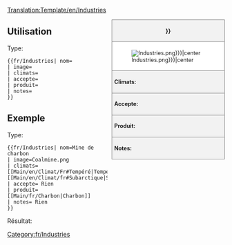 <!--
Ceci est un modèle pour les industries. '''NE PAS ÉDITER CETTE PAGE''', éditez plutôt l'article spécifique.
--><noinclude>[[Translation:Template/en/Industries]]{{en/-}}</noinclude><!--
--><div style="float:right; width:260px; font-size:90%; border:1px solid gray; background-color:#f2f2f2; margin-left:10px; margin-bottom:10px">
<div style="text-align:center; border-bottom:1px solid gray; padding:5px"><strong>{{{nom|{{PAGENAME}}}}}</strong></div>
<div style="background-color:white; padding:5px">[[File:en/.{{{image|Industries.png}}}|center]]</div>
<div style="border-top:1px solid gray; padding:5px"><strong>Climats:</strong> {{{climats}}}</div>
<div style="border-top:1px solid gray; padding:5px"><strong>Accepte:</strong> {{{accepte}}}</div>
<div style="border-top:1px solid gray; padding:5px"><strong>Produit:</strong> {{{produit}}}</div>
<div style="border-top:1px solid gray; padding:5px"><strong>Notes:</strong> {{{notes|Rien}}}</div>
</div><noinclude>

{{en/-}}
==Utilisation==
Type:
<pre>{{fr/Industries| nom=
| image=
| climats=
| accepte=
| produit=
| notes=
}}</pre>

==Exemple==
Type:
<pre>{{fr/Industries| nom=Mine de charbon
| image=Coalmine.png
| climats=[[Main/en/Climat/Fr#Tempéré|Tempéré]], [[Main/en/Climat/fr#Subarctique|Subarctique]]
| accepte= Rien
| produit= [[Main/fr/Charbon|Charbon]]
| notes= Rien
}}</pre>
Résultat:
{{fr/Industries| nom=Mine de charbon
| image=Coalmine.png
| climats=[[Main/en/Climat/Fr#Tempéré|Tempéré]], [[Main/en/Climat/Fr#Subarctique|Subarctique]]
| accepte= Rien
| produit= [[Main/fr/Charbon|Charbon]]
| notes= Rien
}}
</noinclude><includeonly>
[[Category:fr/Industries]]</includeonly>